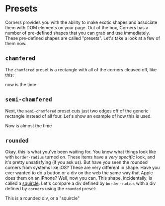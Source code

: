 

[comment]: <> (This is step 1)

# Presets

Corners provides you with the ability to make exotic shapes and associate them with DOM elements on your page. Out of the box, Corners has a number of pre-defined shapes that you can grab and use immediately. These pre-defined shapes are called "presets". Let's take a look at a few of them now.

## `chamfered`

The `chamfered` preset is a rectangle with all of the corners cleaved off, like this:

<ChamferedDiv>now is the time</ChamferedDiv>

<ChamferedDivCode />

## `semi-chamfered`

Next, the `semi-chamfered` preset cuts just two edges off of the generic rectangle instead of all four. Let's show an example of how this is used.

<SemiChamferedDiv>Now is almost the time </SemiChamferedDiv>

<SemiChamferedDivCode />

## `rounded`

Okay, this is what you've been waiting for. You know what things look like with `border-radius` turned on. These items have a _very specific_ look, and it's pretty unsatisfying (if you ask us). But have you seen the rounded corners from systems like iOS? These are very different in shape. Have you ever wanted to do a button or a div on the web the same way that Apple does them on an iPhone? Well, now you can. This shape, incidentally, is called a [squircle](https://en.wikipedia.org/wiki/Squircle). Let's compare a div defined by `border-radius` with a div defined by `corners` using the `rounded` preset:

<RoundedDiv>This is a rounded div, or a "squircle"</RoundedDiv>
<RoundedDivCode />

